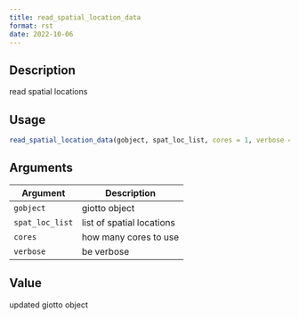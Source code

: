 ```yaml
--- 
title: read_spatial_location_data 
format: rst 
date: 2022-10-06 
--- 
```


## Description

read spatial locations


## Usage

```r
read_spatial_location_data(gobject, spat_loc_list, cores = 1, verbose = TRUE)
```


## Arguments

Argument      |Description
------------- |----------------
`gobject`     |     giotto object
`spat_loc_list`     |     list of spatial locations
`cores`     |     how many cores to use
`verbose`     |     be verbose


## Value

updated giotto object


